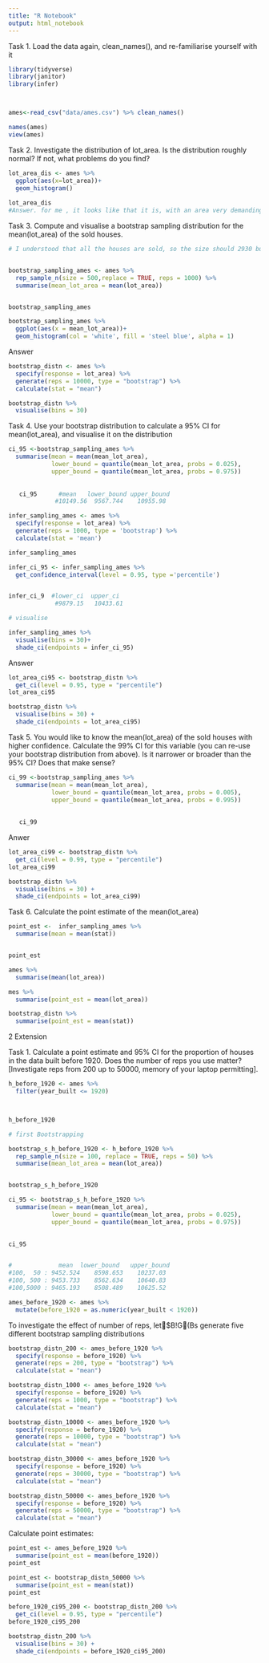 ```yaml
---
title: "R Notebook"
output: html_notebook
---
```


Task 1.
Load the data again, clean_names(), and re-familiarise yourself with it
```r
library(tidyverse)
library(janitor)
library(infer)



ames<-read_csv("data/ames.csv") %>% clean_names()

names(ames)
view(ames)
```


Task 2.
Investigate the distribution of lot_area. Is the distribution roughly normal? If not, what problems do you find?

```r
lot_area_dis <- ames %>% 
  ggplot(aes(x=lot_area))+
  geom_histogram()
  
lot_area_dis
#Answer. for me , it looks like that it is, with an area very demanding maybe for the commodities and the housing price.  And low demand in areas were the price is around 170000 ??
```





Task 3.
Compute and visualise a bootstrap sampling distribution for the mean(lot_area) of the sold houses.

```r
# I understood that all the houses are sold, so the size should 2930 but is not, there is something wrong and the whole HW is wrong when I leave the size as 2930 without any reps, so I changed


bootstrap_sampling_ames <- ames %>% 
  rep_sample_n(size = 500,replace = TRUE, reps = 1000) %>% 
  summarise(mean_lot_area = mean(lot_area))


bootstrap_sampling_ames
```
```r
bootstrap_sampling_ames %>% 
  ggplot(aes(x = mean_lot_area))+
  geom_histogram(col = 'white', fill = 'steel blue', alpha = 1)
```
Answer
```r
bootstrap_distn <- ames %>%
  specify(response = lot_area) %>%
  generate(reps = 10000, type = "bootstrap") %>%
  calculate(stat = "mean")

bootstrap_distn %>%
  visualise(bins = 30)
```

Task 4.
Use your bootstrap distribution to calculate a 95% CI for mean(lot_area), and visualise it on the distribution

```r
ci_95 <-bootstrap_sampling_ames %>% 
  summarise(mean = mean(mean_lot_area),
            lower_bound = quantile(mean_lot_area, probs = 0.025),
            upper_bound = quantile(mean_lot_area, probs = 0.975))
  
  
   ci_95      #mean   lower_bound upper_bound
             #10149.56	9567.744	10955.98	
```
```r


infer_sampling_ames <- ames %>% 
  specify(response = lot_area) %>% 
  generate(reps = 1000, type = 'bootstrap') %>% 
  calculate(stat = 'mean')

infer_sampling_ames
```
```r


infer_ci_95 <- infer_sampling_ames %>% 
  get_confidence_interval(level = 0.95, type ='percentile')


infer_ci_9  #lower_ci  upper_ci
             #9879.15	10433.61
```

```r
# visualise

infer_sampling_ames %>% 
  visualise(bins = 30)+
  shade_ci(endpoints = infer_ci_95)

```
Answer
```r
lot_area_ci95 <- bootstrap_distn %>%
  get_ci(level = 0.95, type = "percentile")
lot_area_ci95
```

```r
bootstrap_distn %>%
  visualise(bins = 30) +
  shade_ci(endpoints = lot_area_ci95)
```

Task 5.
You would like to know the mean(lot_area) of the sold houses with higher confidence. Calculate the 99% CI for this variable (you can re-use your bootstrap distribution from above). Is it narrower or broader than the 95% CI? Does that make sense?

```r
ci_99 <-bootstrap_sampling_ames %>% 
  summarise(mean = mean(mean_lot_area),
            lower_bound = quantile(mean_lot_area, probs = 0.005),
            upper_bound = quantile(mean_lot_area, probs = 0.995))
  
  
   ci_99 
```
Anwer

```r
lot_area_ci99 <- bootstrap_distn %>%
  get_ci(level = 0.99, type = "percentile")
lot_area_ci99
```

```r
bootstrap_distn %>%
  visualise(bins = 30) +
  shade_ci(endpoints = lot_area_ci99)
```


Task 6.
Calculate the point estimate of the mean(lot_area)
```r
point_est <-  infer_sampling_ames %>% 
  summarise(mean = mean(stat))


point_est
```
```r

ames %>% 
  summarise(mean(lot_area))
```
```r
mes %>%
  summarise(point_est = mean(lot_area))
```
```r
bootstrap_distn %>%
  summarise(point_est = mean(stat))
```

2 Extension


Task 1.
Calculate a point estimate and 95% CI for the proportion of houses in the data built before 1920. Does the number of reps you use matter? [Investigate reps from 200 up to 50000, memory of your laptop permitting].

```r

h_before_1920 <- ames %>% 
  filter(year_built <= 1920)



h_before_1920
```
```r
# first Bootstrapping

bootstrap_s_h_before_1920 <- h_before_1920 %>% 
  rep_sample_n(size = 100, replace = TRUE, reps = 50) %>% 
  summarise(mean_lot_area = mean(lot_area))


bootstrap_s_h_before_1920
```

```r
ci_95 <- bootstrap_s_h_before_1920 %>% 
  summarise(mean = mean(mean_lot_area),
            lower_bound = quantile(mean_lot_area, probs = 0.025),
            upper_bound = quantile(mean_lot_area, probs = 0.975))
  

ci_95   


#             mean  lower_bound   upper_bound
#100,  50 : 9452.524	8598.653	10237.03	
#100, 500 : 9453.733	8562.634	10640.83
#100,5000 : 9465.193	8508.489	10625.52	
```
```r
ames_before_1920 <- ames %>%
  mutate(before_1920 = as.numeric(year_built < 1920))
```
To investigate the effect of number of reps, let$B!G(Bs generate five different bootstrap sampling distributions

```r
bootstrap_distn_200 <- ames_before_1920 %>%
  specify(response = before_1920) %>%
  generate(reps = 200, type = "bootstrap") %>%
  calculate(stat = "mean")

bootstrap_distn_1000 <- ames_before_1920 %>%
  specify(response = before_1920) %>%
  generate(reps = 1000, type = "bootstrap") %>%
  calculate(stat = "mean")

bootstrap_distn_10000 <- ames_before_1920 %>%
  specify(response = before_1920) %>%
  generate(reps = 10000, type = "bootstrap") %>%
  calculate(stat = "mean")

bootstrap_distn_30000 <- ames_before_1920 %>%
  specify(response = before_1920) %>%
  generate(reps = 30000, type = "bootstrap") %>%
  calculate(stat = "mean")

bootstrap_distn_50000 <- ames_before_1920 %>%
  specify(response = before_1920) %>%
  generate(reps = 50000, type = "bootstrap") %>%
  calculate(stat = "mean")
```
Calculate point estimates:
```r
point_est <- ames_before_1920 %>%
  summarise(point_est = mean(before_1920))
point_est
```

```r
point_est <- bootstrap_distn_50000 %>%
  summarise(point_est = mean(stat))
point_est
```
```r
before_1920_ci95_200 <- bootstrap_distn_200 %>%
  get_ci(level = 0.95, type = "percentile")
before_1920_ci95_200
```
```r
bootstrap_distn_200 %>%
  visualise(bins = 30) +
  shade_ci(endpoints = before_1920_ci95_200)

```











